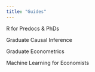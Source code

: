 ```yaml
---
title: "Guides"
---
```


R for Predocs & PhDs

Graduate Causal Inference

Graduate Econometrics

Machine Learning for Economists
